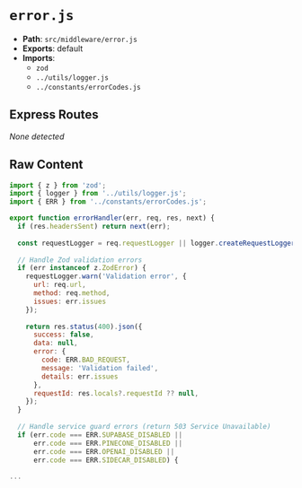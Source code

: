 # `error.js`

- **Path**: `src/middleware/error.js`
- **Exports**: default
- **Imports**:
  - `zod`
  - `../utils/logger.js`
  - `../constants/errorCodes.js`

## Express Routes
_None detected_

## Raw Content

```js
import { z } from 'zod';
import { logger } from '../utils/logger.js';
import { ERR } from '../constants/errorCodes.js';

export function errorHandler(err, req, res, next) {
  if (res.headersSent) return next(err);
  
  const requestLogger = req.requestLogger || logger.createRequestLogger();
  
  // Handle Zod validation errors
  if (err instanceof z.ZodError) {
    requestLogger.warn('Validation error', { 
      url: req.url, 
      method: req.method,
      issues: err.issues 
    });
    
    return res.status(400).json({
      success: false,
      data: null,
      error: { 
        code: ERR.BAD_REQUEST, 
        message: 'Validation failed',
        details: err.issues 
      },
      requestId: res.locals?.requestId ?? null,
    });
  }
  
  // Handle service guard errors (return 503 Service Unavailable)
  if (err.code === ERR.SUPABASE_DISABLED || 
      err.code === ERR.PINECONE_DISABLED || 
      err.code === ERR.OPENAI_DISABLED || 
      err.code === ERR.SIDECAR_DISABLED) {
 
...
```
